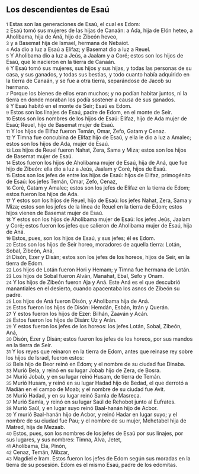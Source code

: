 == Los descendientes de Esaú ==

{{anchor|1}} <small>1</small> Estas son las generaciones de Esaú, el cual es Edom:<br>
{{anchor|2}} <small>2</small> Esaú tomó sus mujeres de las hijas de Canaán: a Ada, hija de Elón heteo, a Aholibama, hija de Aná, hijo de Zibeón heveo,<br>
{{anchor|3}} <small>3</small> y a Basemat hija de Ismael, hermana de Nebaiot.<br>
{{anchor|4}} <small>4</small> Ada dio a luz a Esaú a Elifaz; y Basemat dio a luz a Reuel.<br>
{{anchor|5}} <small>5</small> Y Aholibama dio a luz a Jeús, a Jaalam y a Coré; estos son los hijos de Esaú, que le nacieron en la tierra de Canaán.<br>
{{anchor|6}} <small>6</small> Y Esaú tomó sus mujeres, sus hijos y sus hijas, y todas las personas de su casa, y sus ganados, y todas sus bestias, y todo cuanto había adquirido en la tierra de Canaán, y se fue a otra tierra, separándose de Jacob su hermano.<br>
{{anchor|7}} <small>7</small> Porque los bienes de ellos eran muchos; y no podían habitar juntos, ni la tierra en donde moraban los podía sostener a causa de sus ganados.<br>
{{anchor|8}} <small>8</small> Y Esaú habitó en el monte de Seir; Esaú es Edom.<br>
{{anchor|9}} <small>9</small> Estos son los linajes de Esaú, padre de Edom, en el monte de Seir.<br>
{{anchor|10}} <small>10</small> Estos son los nombres de los hijos de Esaú: Elifaz, hijo de Ada mujer de Esaú; Reuel, hijo de Basemat mujer de Esaú.<br>
{{anchor|11}} <small>11</small> Y los hijos de Elifaz fueron Temán, Omar, Zefo, Gatam y Cenaz.<br>
{{anchor|12}} <small>12</small> Y Timna fue concubina de Elifaz hijo de Esaú, y ella le dio a luz a Amalec; estos son los hijos de Ada, mujer de Esaú.<br>
{{anchor|13}} <small>13</small> Los hijos de Reuel fueron Nahat, Zera, Sama y Miza; estos son los hijos de Basemat mujer de Esaú.<br>
{{anchor|14}} <small>14</small> Estos fueron los hijos de Aholibama mujer de Esaú, hija de Aná, que fue hijo de Zibeón: ella dio a luz a Jeús, Jaalam y Coré, hijos de Esaú.<br>
{{anchor|15}} <small>15</small> Estos son los jefes de entre los hijos de Esaú: hijos de Elifaz, primogénito de Esaú: los jefes Temán, Omar, Zefo, Cenaz,<br>
{{anchor|16}} <small>16</small> Coré, Gatam y Amalec; estos son los jefes de Elifaz en la tierra de Edom; estos fueron los hijos de Ada.<br>
{{anchor|17}} <small>17</small> Y estos son los hijos de Reuel, hijo de Esaú: los jefes Nahat, Zera, Sama y Miza; estos son los jefes de la línea de Reuel en la tierra de Edom; estos hijos vienen de Basemat mujer de Esaú.<br>
{{anchor|18}} <small>18</small> Y estos son los hijos de Aholibama mujer de Esaú: los jefes Jeús, Jaalam y Coré; estos fueron los jefes que salieron de Aholibama mujer de Esaú, hija de Aná.<br>
{{anchor|19}} <small>19</small> Estos, pues, son los hijos de Esaú, y sus jefes; él es Edom.<br>
{{anchor|20}} <small>20</small> Estos son los hijos de Seir horeo, moradores de aquella tierra: Lotán, Sobal, Zibeón, Aná,<br>
{{anchor|21}} <small>21</small> Disón, Ezer y Disán; estos son los jefes de los horeos, hijos de Seir, en la tierra de Edom.<br>
{{anchor|22}} <small>22</small> Los hijos de Lotán fueron Hori y Hemam; y Timna fue hermana de Lotán.<br>
{{anchor|23}} <small>23</small> Los hijos de Sobal fueron Alván, Manahat, Ebal, Sefo y Onam.<br>
{{anchor|24}} <small>24</small> Y los hijos de Zibeón fueron Aja y Aná. Este Aná es el que descubrió manantiales en el desierto, cuando apacentaba los asnos de Zibeón su padre.<br>
{{anchor|25}} <small>25</small> Los hijos de Aná fueron Disón, y Aholibama hija de Aná.<br>
{{anchor|26}} <small>26</small> Estos fueron los hijos de Disón: Hemdán, Esbán, Itrán y Querán.<br>
{{anchor|27}} <small>27</small> Y estos fueron los hijos de Ezer: Bilhán, Zaaván y Acán.<br>
{{anchor|28}} <small>28</small> Estos fueron los hijos de Disán: Uz y Arán.<br>
{{anchor|29}} <small>29</small> Y estos fueron los jefes de los horeos: los jefes Lotán, Sobal, Zibeón, Aná,<br>
{{anchor|30}} <small>30</small> Disón, Ezer y Disán; estos fueron los jefes de los horeos, por sus mandos en la tierra de Seir.<br>
{{anchor|31}} <small>31</small> Y los reyes que reinaron en la tierra de Edom, antes que reinase rey sobre los hijos de Israel, fueron estos:<br>
{{anchor|32}} <small>32</small> Bela hijo de Beor reinó en Edom; y el nombre de su ciudad fue Dinaba.<br>
{{anchor|33}} <small>33</small> Murió Bela, y reinó en su lugar Jobab hijo de Zera, de Bosra.<br>
{{anchor|34}} <small>34</small> Murió Jobab, y en su lugar reinó Husam, de tierra de Temán.<br>
{{anchor|35}} <small>35</small> Murió Husam, y reinó en su lugar Hadad hijo de Bedad, el que derrotó a Madián en el campo de Moab; y el nombre de su ciudad fue Avit.<br>
{{anchor|36}} <small>36</small> Murió Hadad, y en su lugar reinó Samla de Masreca.<br>
{{anchor|37}} <small>37</small> Murió Samla, y reinó en su lugar Saúl de Rehobot junto al Eufrates.<br>
{{anchor|38}} <small>38</small> Murió Saúl, y en lugar suyo reinó Baal-hanán hijo de Acbor.<br>
{{anchor|39}} <small>39</small> Y murió Baal-hanán hijo de Acbor, y reinó Hadar en lugar suyo; y el nombre de su ciudad fue Pau; y el nombre de su mujer, Mehetabel hija de Matred, hija de Mezaab.<br>
{{anchor|40}} <small>40</small> Estos, pues, son los nombres de los jefes de Esaú por sus linajes, por sus lugares, y sus nombres: Timna, Alva, Jetet,<br>
{{anchor|41}} <small>41</small> Aholibama, Ela, Pinón,<br>
{{anchor|42}} <small>42</small> Cenaz, Temán, Mibzar,<br>
{{anchor|43}} <small>43</small> Magdiel e Iram. Estos fueron los jefes de Edom según sus moradas en la tierra de su posesión. Edom es el mismo Esaú, padre de los edomitas.<br>
